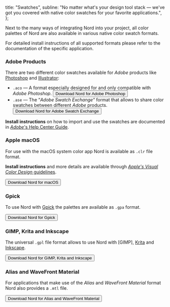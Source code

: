 <!--
Copyright (c) 2016-present Sven Greb <development@svengreb.de>
This source code is licensed under the MIT license found in the license file.
-->



  title: "Swatches",
  subline: "No matter what's your design tool stack — we've got you covered with native color swatches for your favorite applications.",
};

<ShrinkedWidth value={25}>

<SpaceBox mTop={4} mBottom={4}>
  <ColorSwatches />
</SpaceBox>

</ShrinkedWidth>

<ShrinkedWidth>

<WIPNotice />

Next to the many ways of <Link to={ROUTE_DOCS_USAGE}>integrating Nord into your project</Link>, all <Link to={ROUTE_DOCS_COLOR_AND_PALETTES}>color palettes of Nord</Link> are also available in various native color swatch formats.

For detailed install instructions of all supported formats please refer to the documentation of the specific application.

### Adobe Products

There are two different color swatches available for _Adobe_ products like [Photoshop][] and [Illustrator][]:

- `.aco` — A format especially designed for and only compatible with _Adobe Photoshop_.
  <SpaceBox mTop={2} mBottom={2}>
    <Button href="https://raw.githubusercontent.com/nordtheme/nord/develop/src/swatches/nord.aco">Download Nord for Adobe Photoshop</Button>
  </SpaceBox>
- `.ase` — The “_Adobe Swatch Exchange_“ format that allows to share color swatches between different _Adobe_ products.
  <SpaceBox mTop={2} mBottom={2}>
    <Button href="https://raw.githubusercontent.com/nordtheme/nord/develop/src/swatches/nord.ase">Download Nord for Adobe Swatch Exchange</Button>
  </SpaceBox>

**Install instructions** on how to import and use the swatches are documented in [_Adobe_'s Help Center Guide][illustrator-help-swatches].

### Apple macOS

For use with the macOS system color app Nord is available as `.clr` file format.

**Install instructions** and more details are available through [_Apple's Visual Color Design_ guidelines][apple-dev-design-color].

<Button href="https://raw.githubusercontent.com/nordtheme/nord/develop/src/swatches/Nord.clr">Download Nord for macOS</Button>

### Gpick

To use Nord with [Gpick][] the palettes are available as `.gpa` format.

<Button href="https://raw.githubusercontent.com/nordtheme/nord/develop/src/swatches/nord.gpa">Download Nord for Gpick</Button>

### GIMP, Krita and Inkscape

The universal `.gpl` file format allows to use Nord with [GIMP], [Krita] and [Inkscape].

<Button href="https://raw.githubusercontent.com/nordtheme/nord/develop/src/swatches/nord.gpl">Download Nord for GIMP, Krita and Inkscape</Button>

### Alias and WaveFront Material

For applications that make use of the _Alias_ and _WaveFront Material_ format Nord also provides a `.mtl` file.

<Button href="https://raw.githubusercontent.com/nordtheme/nord/develop/src/swatches/nord.mtl">Download Nord for Alias and WaveFront Material</Button>

</ShrinkedWidth>

[apple-dev-design-color]: https://developer.apple.com/design/human-interface-guidelines/macos/visual-design/color
[gimp-doc-color-palette]: https://docs.gimp.org/en/gimp-concepts-palettes.html
[gpick]: http://gpick.org
[illustrator-help-swatches]: https://helpx.adobe.com/illustrator/using/using-creating-swatches.html
[illustrator]: https://www.adobe.com/products/illustrator
[inkscape-wiki-color-palette]: http://wiki.inkscape.org/wiki/index.php/ColorPalette
[inkscape]: https://inkscape.org
[krita-doc-color-palette]: https://docs.krita.org/Palette
[krita]: https://krita.org
[photoshop]: http://adobe.com/products/photoshop
